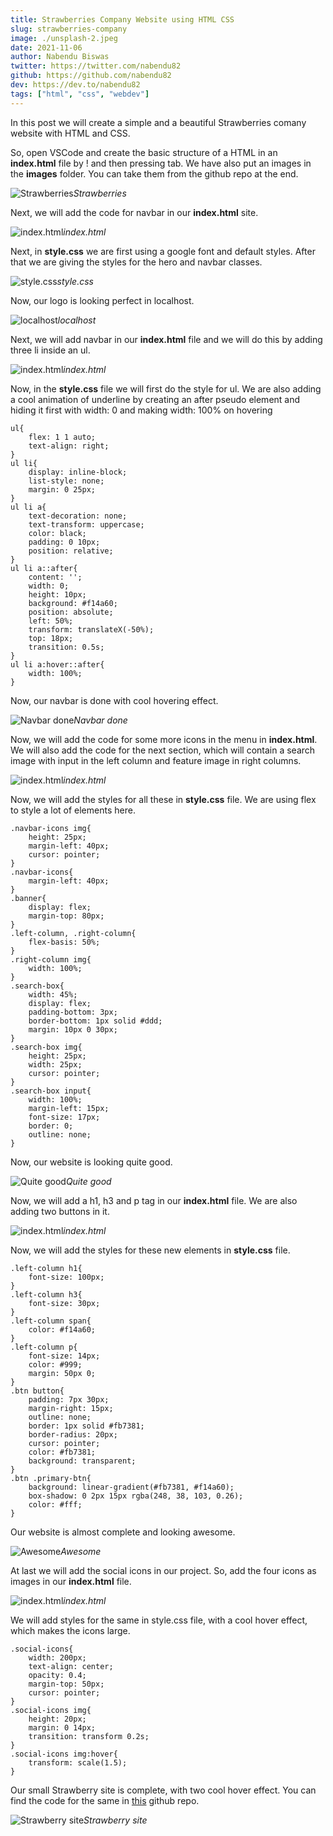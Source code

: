 ```yaml
---
title: Strawberries Company Website using HTML CSS
slug: strawberries-company
image: ./unsplash-2.jpeg
date: 2021-11-06
author: Nabendu Biswas
twitter: https://twitter.com/nabendu82
github: https://github.com/nabendu82
dev: https://dev.to/nabendu82
tags: ["html", "css", "webdev"]
---
```



In this post we will create a simple and a beautiful Strawberries comany website with HTML and CSS.

So, open VSCode and create the basic structure of a HTML in an **index.html** file by ! and then pressing tab. We have also put an images in the **images** folder. You can take them from the github repo at the end.

![Strawberries](https://res.cloudinary.com/dxkxvfo2o/image/upload/v1660587127/New-blogs/Yashvendra_5/2_mguzdq.png)_Strawberries_

Next, we will add the code for navbar in our **index.html** site.

![index.html](https://res.cloudinary.com/dxkxvfo2o/image/upload/v1660587129/New-blogs/Yashvendra_5/3_zkeus7.png)_index.html_

Next, in **style.css** we are first using a google font and default styles. After that we are giving the styles for the hero and navbar classes.

![style.css](https://res.cloudinary.com/dxkxvfo2o/image/upload/v1660587131/New-blogs/Yashvendra_5/4_qsqvnl.png)_style.css_

Now, our logo is looking perfect in localhost.

![localhost](https://res.cloudinary.com/dxkxvfo2o/image/upload/v1660587133/New-blogs/Yashvendra_5/5_nrbvmx.png)_localhost_

Next, we will add navbar in our **index.html** file and we will do this by adding three li inside an ul.

![index.html](https://res.cloudinary.com/dxkxvfo2o/image/upload/v1660587136/New-blogs/Yashvendra_5/6_m7x2eo.png)_index.html_

Now, in the **style.css** file we will first do the style for ul. We are also adding a cool animation of underline by creating an after pseudo element and hiding it first with width: 0 and making width: 100% on hovering

```
ul{
    flex: 1 1 auto;
    text-align: right;
}
ul li{
    display: inline-block;
    list-style: none;
    margin: 0 25px;
}
ul li a{
    text-decoration: none;
    text-transform: uppercase;
    color: black;
    padding: 0 10px;
    position: relative;
}
ul li a::after{
    content: '';
    width: 0;
    height: 10px;
    background: #f14a60;
    position: absolute;
    left: 50%;
    transform: translateX(-50%);
    top: 18px;
    transition: 0.5s;
}
ul li a:hover::after{
    width: 100%;
}
```

Now, our navbar is done with cool hovering effect.

![Navbar done](https://res.cloudinary.com/dxkxvfo2o/image/upload/v1660587138/New-blogs/Yashvendra_5/7_yggbf7.png)_Navbar done_

Now, we will add the code for some more icons in the menu in **index.html**. We will also add the code for the next section, which will contain a search image with input in the left column and feature image in right columns.

![index.html](https://res.cloudinary.com/dxkxvfo2o/image/upload/v1660587141/New-blogs/Yashvendra_5/8_grjqca.png)_index.html_

Now, we will add the styles for all these in **style.css** file. We are using flex to style a lot of elements here.

```
.navbar-icons img{
    height: 25px;
    margin-left: 40px;
    cursor: pointer;
}
.navbar-icons{
    margin-left: 40px;
}
.banner{
    display: flex;
    margin-top: 80px;
}
.left-column, .right-column{
    flex-basis: 50%;
}
.right-column img{
    width: 100%;
}
.search-box{
    width: 45%;
    display: flex;
    padding-bottom: 3px;
    border-bottom: 1px solid #ddd;
    margin: 10px 0 30px;
}
.search-box img{
    height: 25px;
    width: 25px;
    cursor: pointer;
}
.search-box input{
    width: 100%;
    margin-left: 15px;
    font-size: 17px;
    border: 0;
    outline: none;
}
```

Now, our website is looking quite good.

![Quite good](https://res.cloudinary.com/dxkxvfo2o/image/upload/v1660587144/New-blogs/Yashvendra_5/9_fjzcde.png)_Quite good_

Now, we will add a h1, h3 and p tag in our **index.html** file. We are also adding two buttons in it.

![index.html](https://res.cloudinary.com/dxkxvfo2o/image/upload/v1660587147/New-blogs/Yashvendra_5/10_zstbpg.png)_index.html_

Now, we will add the styles for these new elements in **style.css** file.

```
.left-column h1{
    font-size: 100px;
}
.left-column h3{
    font-size: 30px;
}
.left-column span{
    color: #f14a60;
}
.left-column p{
    font-size: 14px;
    color: #999;
    margin: 50px 0;
}
.btn button{
    padding: 7px 30px;
    margin-right: 15px;
    outline: none;
    border: 1px solid #fb7381;
    border-radius: 20px;
    cursor: pointer;
    color: #fb7381;
    background: transparent;
}
.btn .primary-btn{
    background: linear-gradient(#fb7381, #f14a60);
    box-shadow: 0 2px 15px rgba(248, 38, 103, 0.26);
    color: #fff;
}
```

Our website is almost complete and looking awesome.

![Awesome](https://res.cloudinary.com/dxkxvfo2o/image/upload/v1660587149/New-blogs/Yashvendra_5/11_isgwu2.png)_Awesome_

At last we will add the social icons in our project. So, add the four icons as images in our
**index.html** file.

![index.html](https://res.cloudinary.com/dxkxvfo2o/image/upload/v1660587151/New-blogs/Yashvendra_5/12_tdi8fq.png)_index.html_

We will add styles for the same in style.css file, with a cool hover effect, which makes the icons large.

```
.social-icons{
    width: 200px;
    text-align: center;
    opacity: 0.4;
    margin-top: 50px;
    cursor: pointer;
}
.social-icons img{
    height: 20px;
    margin: 0 14px;
    transition: transform 0.2s;
}
.social-icons img:hover{
    transform: scale(1.5);
}
```

Our small Strawberry site is complete, with two cool hover effect. You can find the code for the same in [this](https://github.com/nabendu82/strawberry-site) github repo.

![Strawberry site](https://res.cloudinary.com/dxkxvfo2o/image/upload/v1660587153/New-blogs/Yashvendra_5/13_szc9xh.gif)_Strawberry site_
